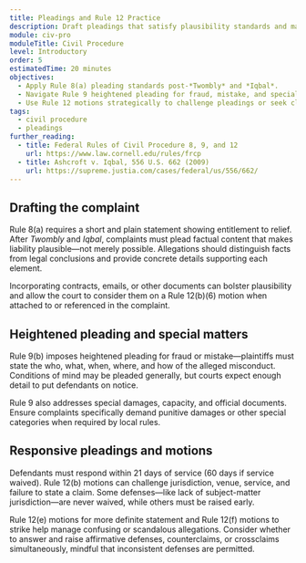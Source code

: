 ```yaml
---
title: Pleadings and Rule 12 Practice
description: Draft pleadings that satisfy plausibility standards and master early responsive motions.
module: civ-pro
moduleTitle: Civil Procedure
level: Introductory
order: 5
estimatedTime: 20 minutes
objectives:
  - Apply Rule 8(a) pleading standards post-*Twombly* and *Iqbal*.
  - Navigate Rule 9 heightened pleading for fraud, mistake, and special matters.
  - Use Rule 12 motions strategically to challenge pleadings or seek clarification.
tags:
  - civil procedure
  - pleadings
further_reading:
  - title: Federal Rules of Civil Procedure 8, 9, and 12
    url: https://www.law.cornell.edu/rules/frcp
  - title: Ashcroft v. Iqbal, 556 U.S. 662 (2009)
    url: https://supreme.justia.com/cases/federal/us/556/662/
---
```

## Drafting the complaint

Rule 8(a) requires a short and plain statement showing entitlement to relief. After *Twombly* and *Iqbal*, complaints must plead factual content that makes liability plausible—not merely possible. Allegations should distinguish facts from legal conclusions and provide concrete details supporting each element.

<Callout kind="tip" title="Use exhibits wisely">
  Incorporating contracts, emails, or other documents can bolster plausibility and allow the court to consider them on a Rule 12(b)(6) motion when attached to or referenced in the complaint.
</Callout>

## Heightened pleading and special matters

Rule 9(b) imposes heightened pleading for fraud or mistake—plaintiffs must state the who, what, when, where, and how of the alleged misconduct. Conditions of mind may be pleaded generally, but courts expect enough detail to put defendants on notice.

Rule 9 also addresses special damages, capacity, and official documents. Ensure complaints specifically demand punitive damages or other special categories when required by local rules.

## Responsive pleadings and motions

Defendants must respond within 21 days of service (60 days if service waived). Rule 12(b) motions can challenge jurisdiction, venue, service, and failure to state a claim. Some defenses—like lack of subject-matter jurisdiction—are never waived, while others must be raised early.

Rule 12(e) motions for more definite statement and Rule 12(f) motions to strike help manage confusing or scandalous allegations. Consider whether to answer and raise affirmative defenses, counterclaims, or crossclaims simultaneously, mindful that inconsistent defenses are permitted.

